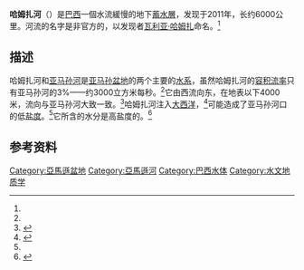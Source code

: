 {{contradict|time=2015-04-07T12:41:11+00:00}}
'''哈姆扎河'''（{{lang-pt|'''Rio Hamza'''}}）是[[巴西|巴西]]一個水流緩慢的地下[[蓄水層|蓄水層]]，发现于2011年，长约6000公里。河流的名字是非官方的，以发现者[[瓦利亚·哈姆扎|瓦利亚·哈姆扎]]命名。<ref name="Hamza Google/AFP">{{Cite web |url=http://www.google.com/hostednews/afp/article/ALeqM5iQD82Jq8W2DrAnyx26hkQnRZywlg?docId=CNG.52b18f33db4611dbaa6910ada765255d.01 |title=Scientists find underground river beneath Amazon |accessdate=2011-08-25 |year=2011 |archive-date=2012-11-23 |archive-url=https://www.webcitation.org/6CNwPzoRV?url=http://www.google.com/hostednews/afp/article/ALeqM5iQD82Jq8W2DrAnyx26hkQnRZywlg?docId=CNG.52b18f33db4611dbaa6910ada765255d.01 |dead-url=no }}</ref>

==描述==
哈姆扎河和[[亚马孙河|亚马孙河]]是[[亚马孙盆地|亚马孙盆地]]的两个主要的[[水系|水系]]，虽然哈姆扎河的[[容积流率|容积流率]]只有亚马孙河的3%——约3000立方米每秒。<ref name="Hamza Google/AFP" />它由西流向东，在地表以下4000米，流向与亚马孙河大致一致。<ref name="Hamza Fox News">{{Cite news |url=http://latino.foxnews.com/latino/news/2011/08/25/scientists-discover-underground-river-running-beneath-amazon/ |title=Scientists discover underground river running beneath the Amazon |accessdate=2011-08-25 |year=2011 |work=Fox News |date=2011-08-25 |deadurl=yes |archiveurl=https://web.archive.org/web/20120503102707/http://latino.foxnews.com/latino/news/2011/08/25/scientists-discover-underground-river-running-beneath-amazon/ |archivedate=2012-05-03 }}</ref>哈姆扎河注入[[大西洋|大西洋]]，<ref name="Hamza Hela Gotland">{{Cite web |url=http://www.helagotland.se/nyheter/default.aspx?articleid=7068974 |title=Underjordisk flod upptäckt |accessdate=2011-08-25 |year=2011 |publisher=Hela Gotland |location=SE |language=sv |archive-url=https://www.webcitation.org/6CNwUDja8?url=http://www.helagotland.se/nyheter/default.aspx?articleid=7068974 |archive-date=2012-11-23 |dead-url=yes }}</ref>可能造成了亚马孙河口的低[[盐度|盐度]]。<ref name="Hamza Google/AFP" />它所含的水分是高盐度的。<ref name="Hamza BBC">{{Cite news |location=UK |url=http://www.bbc.co.uk/news/science-environment-14693637 |publisher=BBC |first=Richard |last=Black |title=Subterranean Amazon river 'is not a river' |accessdate=2011-08-27 |date=August 27, 2011 |archive-date=2012-11-23 |archive-url=https://www.webcitation.org/6CNwT2if8?url=http://www.bbc.co.uk/news/science-environment-14693637 |dead-url=no }}</ref>

==参考资料==
{{reflist}}
{{DEFAULTSORT:Hamza}}
[[Category:亞馬遜盆地|Category:亞馬遜盆地]]
[[Category:亞馬遜河|Category:亞馬遜河]]
[[Category:巴西水体|Category:巴西水体]]
[[Category:水文地质学|Category:水文地质学]]